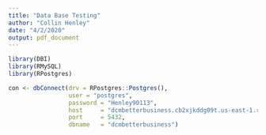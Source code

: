 ```yaml
---
title: "Data Base Testing"
author: "Collin Henley"
date: "4/2/2020"
output: pdf_document
---
```















```r
library(DBI)
library(RMySQL)
library(RPostgres)
```


```r
con <- dbConnect(drv = RPostgres::Postgres(),
                 user = "postgres",
                 password = "Henley90113",
                 host     = "dcmbetterbusiness.cb2xjkddg09t.us-east-1.rds.amazonaws.com", 
                 port     = 5432, 
                 dbname   = "dcmbetterbusiness")
```


```r



```


```r
```


```r
```


```r
```


```r
```

